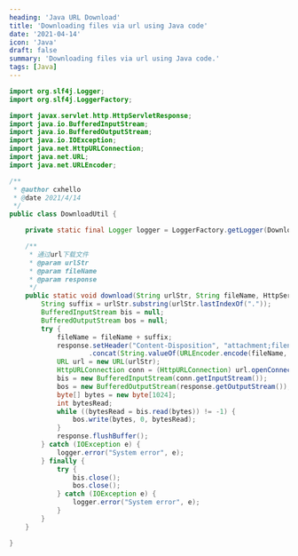```yaml
---
heading: 'Java URL Download'
title: 'Downloading files via url using Java code'
date: '2021-04-14'
icon: 'Java'
draft: false
summary: 'Downloading files via url using Java code.'
tags: [Java]
---
```


```java
import org.slf4j.Logger;
import org.slf4j.LoggerFactory;

import javax.servlet.http.HttpServletResponse;
import java.io.BufferedInputStream;
import java.io.BufferedOutputStream;
import java.io.IOException;
import java.net.HttpURLConnection;
import java.net.URL;
import java.net.URLEncoder;

/**
 * @author cxhello
 * @date 2021/4/14
 */
public class DownloadUtil {

    private static final Logger logger = LoggerFactory.getLogger(DownloadUtil.class);

    /**
     * 通过url下载文件
     * @param urlStr
     * @param fileName
     * @param response
     */
    public static void download(String urlStr, String fileName, HttpServletResponse response) {
        String suffix = urlStr.substring(urlStr.lastIndexOf("."));
        BufferedInputStream bis = null;
        BufferedOutputStream bos = null;
        try {
            fileName = fileName + suffix;
            response.setHeader("Content-Disposition", "attachment;filename="
                    .concat(String.valueOf(URLEncoder.encode(fileName, "UTF-8"))));
            URL url = new URL(urlStr);
            HttpURLConnection conn = (HttpURLConnection) url.openConnection();
            bis = new BufferedInputStream(conn.getInputStream());
            bos = new BufferedOutputStream(response.getOutputStream());
            byte[] bytes = new byte[1024];
            int bytesRead;
            while ((bytesRead = bis.read(bytes)) != -1) {
                bos.write(bytes, 0, bytesRead);
            }
            response.flushBuffer();
        } catch (IOException e) {
            logger.error("System error", e);
        } finally {
            try {
                bis.close();
                bos.close();
            } catch (IOException e) {
                logger.error("System error", e);
            }
        }
    }

}
```


